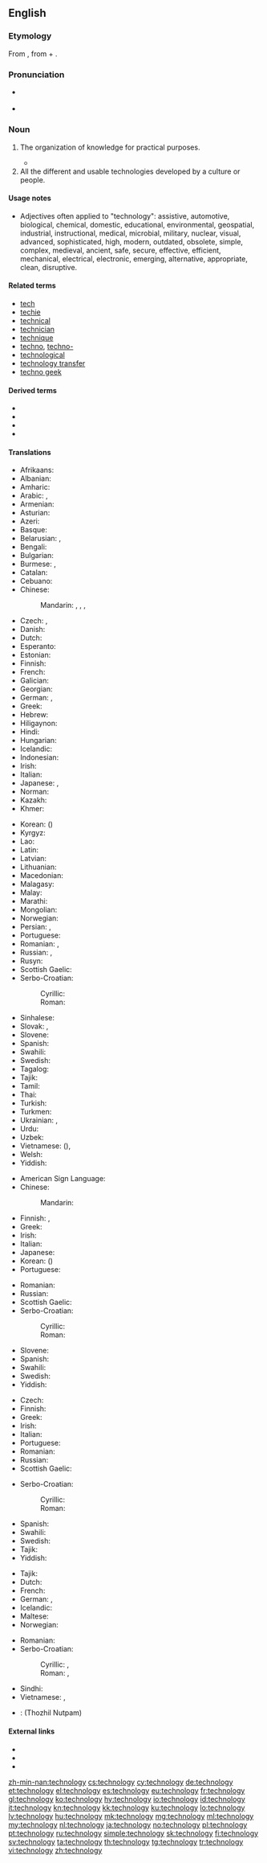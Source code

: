 ==English==

===Etymology===
From {{etyl|grc|en}} {{term|τεχνολογία|lang=grc||systematic treatment (of grammar)}}, from {{term|τέχνη|lang=grc||art}} + {{term|-λογία|lang=grc}}.

===Pronunciation===
* {{a|RP}} {{IPA|/tɛkˈnɒlədʒi/|lang=en}}
* {{a|GenAm}} {{IPA|/tɛkˈnɑlədʒi/|lang=en}}

===Noun===
{{en-noun|~|technologies}}
{{wikipedia}}

# {{context|uncountable|lang=en}} The organization of knowledge for practical purposes.
#* {{quote-magazine|date=2013-06-21|author=[http://guardian.co.uk/profile/chico-harlan/ Chico Harlan]
|volume=189|issue=2|page=30|magazine={{w|The Guardian Weekly}}
|title=[http://www.guardian.co.uk/world/2013/jun/18/japan-solar-energy-fukushima-nuclear-renewable-abe Japan pockets the subsidy &hellip;]
|passage=Across Japan, '''technology''' companies and private investors are racing to install devices that until recently they had little interest in: solar panels. Massive solar parks are popping up as part of a rapid build-up that one developer likened to an "explosion."}}
# All the different and usable technologies developed by a culture or people.

====Usage notes====
* Adjectives often applied to "technology": <!-- by area of application -->assistive, automotive, biological, chemical, domestic, educational, environmental, geospatial, industrial, instructional, medical, microbial, military, nuclear, visual, <!-- other -->advanced, sophisticated, high, modern, outdated, obsolete, simple, complex, medieval, ancient, safe, secure, effective, efficient, mechanical, electrical, electronic, emerging, alternative, appropriate, clean, disruptive.

====Related terms====
* [[tech]]
* [[techie]]
* [[technical]]
* [[technician]]
* [[technique]]
* [[techno]], [[techno-]]
* [[technological]]
* [[technology transfer]]
* [[techno geek]]

====Derived terms====
* {{l/en|automotive technology}}
* {{l/en|copy-on-write technology}}
* {{l/en|information technology}}
* {{l/en|space technology}}

====Translations====
{{trans-top|the study of or a collection of techniques}}
* Afrikaans: {{t|af|tegnologie}}
* Albanian: {{t+|sq|teknologji|f}}
* Amharic: {{t|am|ቴክኖዎሎጂ|sc=Ethi}}
* Arabic: {{t|ar|تِكْنُولُوجِيَا|f|sc=Arab}}, {{t|ar|تِقَانَة|f|sc=Arab}}
* Armenian: {{t|hy|տեխնոլոգիա}}
* Asturian: {{t|ast|teunoloxía|f}}
* Azeri: {{t|az|texnologiya}}
* Basque: {{t|eu|teknologia}}
* Belarusian: {{t|be|тэхнало́гія|f|sc=Cyrl}}, {{t|be|тэ́хніка|f|sc=Cyrl}}
* Bengali: {{t|bn|প্রযুক্তি|tr=prôyukti|sc=Beng}}
* Bulgarian: {{t+|bg|техноло́гия|f|sc=Cyrl}}
* Burmese: {{t|my|အသုံးချသိပ္ပံပညာ|sc=Mymr}}, {{t|my|နည်းပညာ|sc=Mymr}}
* Catalan: {{t|ca|tecnologia|f}}
* Cebuano: {{t|ceb|teknolohiya}}
* Chinese:
*: Mandarin: {{t+|cmn|技術|sc=Hani}}, {{t+|cmn|技术|tr=jìshù|sc=Hani}}, {{t+|cmn|工藝|sc=Hani}}, {{t+|cmn|工艺|tr=gōngyì|sc=Hani}}
* Czech: {{t+|cs|technologie|f}}, {{t+|cs|technika|f}}
* Danish: {{t|da|teknologi|c}}
* Dutch: {{t+|nl|technologie|f}}
* Esperanto: {{t|eo|teknologio}}
* Estonian: {{t|et|tehnoloogia}}
* Finnish: {{t+|fi|teknologia}}
* French: {{t+|fr|technologie|f}}
* Galician: {{t+|gl|tecnoloxía|f}}
* Georgian: {{t|ka|ტექნოლოგია}}
* German: {{t+|de|Technologie|f}}, {{t+|de|Technik|f}}
* Greek: {{t+|el|τεχνολογία|f}}
* Hebrew: {{t+|he|טֶכנוֹלוֹגִיָה|f|tr=tekhnologiya|sc=Hebr}}
* Hiligaynon: {{t|hil|teknolohiya}}
* Hindi: {{t|hi|टैकनोलजी|sc=Deva}}
* Hungarian: {{t+|hu|technológia}}
* Icelandic: {{t|is|tækni|f}}
* Indonesian: {{t+|id|teknologi}}
* Irish: {{t|ga|teicneolaíocht|f}}
* Italian: {{t+|it|tecnologia|f}}
* Japanese: {{t+|ja|技術|tr=ぎじゅつ, gijutsu|sc=Jpan}}, {{t|ja|テクノロジー|tr=tekunorojī|sc=Jpan}}
* Norman: {{t|nrf|technologie|f}}
* Kazakh: {{t|kk|технология|sc=Cyrl}}
* Khmer: {{t|km|បច្ចេកវិទ្យា|tr=paccheeka’ vityie|sc=Khmr}}
{{trans-mid}}
* Korean: {{t+|ko|기술|sc=Kore}} ({{t+|ko|技術|sc=Kore}})
* Kyrgyz: {{t+|ky|технология|sc=Cyrl}}
* Lao: {{t|lo|ເຕັກໂນໂລຊີ|sc=Laoo}}
* Latin: {{t|la|technologia|f}}
* Latvian: {{t|lv|tehnoloģija|f}}
* Lithuanian: {{t+|lt|technologija|f}}
* Macedonian: {{t|mk|техноло́гија|f|sc=Cyrl}}
* Malagasy: {{t|mg|teknôlôjia}}
* Malay: {{t|ms|teknologi}}
* Marathi: {{t|mr|तंत्रज्ञान|sc=Deva}}
* Mongolian: {{t+|mn|технологи|sc=Cyrl}}
* Norwegian: {{t|no|teknologi|f}}
* Persian: {{t+|fa|فناوری|tr=fannâvari|sc=fa-Arab}}, {{t+|fa|تکنولوژی|tr=teknoloži|sc=fa-Arab}}
* Portuguese: {{t+|pt|tecnologia|f}}
* Romanian: {{t|ro|tehnologie|f}}, {{t|ro|tehnologie|f-p|alt=tehnologii}}
* Russian: {{t+|ru|техноло́гия|f}}, {{t+|ru|те́хника|f}}
* Rusyn: {{t|rue|техноло́ґія|f|sc=Cyrl}}
* Scottish Gaelic: {{t|gd|teicneolas|m}}
* Serbo-Croatian:
*: Cyrillic: {{t|sh|технологија|f}}
*: Roman: {{t|sh|tehnologija|f}}
* Sinhalese: {{t|si|තාක්‍ෂණය|sc=Sinh}}
* Slovak: {{t|sk|technológia|f}}, {{t|sk|technika|f}}
* Slovene: {{t|sl|tehnologija|f}}
* Spanish: {{t+|es|tecnología|f}}
* Swahili: {{t+|sw|teknologia}}
* Swedish: {{t+|sv|teknologi|c}}
* Tagalog: {{t|tl|teknolohiya}}
* Tajik: {{t+|tg|технология|sc=Cyrl}}
* Tamil: {{t+|ta|தொழினுட்பம்|sc=Taml}}
* Thai: {{t|th|เทคโนโลยี|tr=téknohlohyee|sc=Thai}}
* Turkish: {{t+|tr|teknoloji}}
* Turkmen: {{t|tk|tehnologiýa}}
* Ukrainian: {{t|uk|техноло́гія|f|sc=Cyrl}}, {{t|uk|те́хніка|f|sc=Cyrl}}
* Urdu: {{t+|ur|ٹیکنالوجی|tr=ṭaiknoljī|sc=ur-Arab}}
* Uzbek: {{t+|uz|texnologiya}}
* Vietnamese: {{t+|vi|kỹ thuật}} ({{t|vi|技術}}), {{t+|vi|công nghệ}}
* Welsh: {{t+|cy|technoleg}}
* Yiddish: {{t|yi|טעכנאָלאָגיע|f|sc=Hebr}}
{{trans-bottom}}

{{trans-top|a particular technological concept}}
* American Sign Language: {{t|ase|Open8@NearUlnarHand-PalmAcross-OpenB@CenterChesthigh-PalmBack Contact Open8@UlnarHand-PalmAcross-OpenB@CenterChesthigh-PalmBack}}
* Chinese:
*: Mandarin: {{t+|cmn|科技|tr=kējì|sc=Hani}}
* Finnish: {{t+|fi|teknologia}}, {{t+|fi|menetelmä}}
* Greek: {{t+|el|τεχνολογία|f}}
* Irish: {{t|ga|teicneolaíocht|f}}
* Italian: {{t+|it|tecnologia|f}}
* Japanese: {{t+|ja|技術|tr=ぎじゅつ, gijutsu|sc=Jpan}}
* Korean: {{t+|ko|과학기술|sc=Kore}} ({{t|ko|科學技術|sc=Kore}})
* Portuguese: {{t+|pt|tecnologia|f}}
{{trans-mid}}
* Romanian: {{t|ro|tehnologie|f}}
* Russian: {{t+|ru|техноло́гия|f}}
* Scottish Gaelic: {{t|gd|teicneolas|m}}
* Serbo-Croatian:
*: Cyrillic: {{t|sh|технологија|f}}
*: Roman: {{t|sh|tehnologija|f}}
* Slovene: {{t|sl|tehnologija|f}}
* Spanish: {{t+|es|tecnología|f}}
* Swahili: {{t+|sw|teknologia}}
* Swedish: {{t+|sv|teknologi|c}}
* Yiddish: {{t|yi|טעכניק|f|sc=Hebr}}
{{trans-bottom}}

{{trans-top|body of tools}}
* Czech: {{t+|cs|technika|f}}
* Finnish: {{t+|fi|teknologia}}
* Greek: {{t+|el|τεχνολογία|f}}
* Irish: {{t|ga|teicneolaíocht|f}}
* Italian: {{t+|it|tecnologia|f}}
* Portuguese: {{t+|pt|tecnologia|f}}
* Romanian: {{t|ro|tehnologie|f}}
* Russian: {{t+|ru|те́хника|f}}
* Scottish Gaelic: {{t|gd|teicneolas|m}}
{{trans-mid}}
* Serbo-Croatian:
*: Cyrillic: {{t|sh|технологија|f}}
*: Roman: {{t|sh|tehnologija|f}}
* Spanish: {{t+|es|tecnología|f}}
* Swahili: {{t+|sw|teknologia}}
* Swedish: {{t+|sv|teknologi|c}}
* Tajik: {{t|tg|технолоҷӣ|sc=Cyrl}}
* Yiddish: {{t|yi|טעכנאָלאָגיע|f|sc=Hebr}}
{{trans-bottom}}

{{checktrans-top}}
* Tajik: {{t-check|tg|технолоҷӣ}}
* Dutch: {{t-check|nl|technologie}}
* French: {{t-check|fr|technologie|f}}
* German: {{t-check|de|Technologie}}, {{t-check|de|Technik}}
* Icelandic: {{t-check|is|tæknifræði|f}}
* Maltese: {{t-check|mt|teknoloġija}}
* Norwegian: {{t-check|no|teknologi}}
{{trans-mid}}
* Romanian: {{t-check|ro|tehnologie}}
* Serbo-Croatian:
*: Cyrillic: {{t-check|sh|технологија|f|sc=Cyrl}}, {{t-check|sh|техника|f|sc=Cyrl}}
*: Roman: {{t-check|sh|tehnologija|f}}, {{t-check|sh|tehnika|f}}
* Sindhi: {{t+check|sd|ٽيڪنيڀياس|alt=ٽيڪِنِيڀِياسُ}}
* Vietnamese: {{t-check|vi|công nghệ}}, {{t-check|vi|kỹ thuật}}
* {{ttbc|ta}}: (Thozhil Nutpam)
{{trans-bottom}}

====External links====
* {{R:Webster 1913}}
* {{R:Century 1911}}
* {{R:OneLook}}

[[zh-min-nan:technology]]
[[cs:technology]]
[[cy:technology]]
[[de:technology]]
[[et:technology]]
[[el:technology]]
[[es:technology]]
[[eu:technology]]
[[fr:technology]]
[[gl:technology]]
[[ko:technology]]
[[hy:technology]]
[[io:technology]]
[[id:technology]]
[[it:technology]]
[[kn:technology]]
[[kk:technology]]
[[ku:technology]]
[[lo:technology]]
[[lv:technology]]
[[hu:technology]]
[[mk:technology]]
[[mg:technology]]
[[ml:technology]]
[[my:technology]]
[[nl:technology]]
[[ja:technology]]
[[no:technology]]
[[pl:technology]]
[[pt:technology]]
[[ru:technology]]
[[simple:technology]]
[[sk:technology]]
[[fi:technology]]
[[sv:technology]]
[[ta:technology]]
[[th:technology]]
[[tg:technology]]
[[tr:technology]]
[[vi:technology]]
[[zh:technology]]